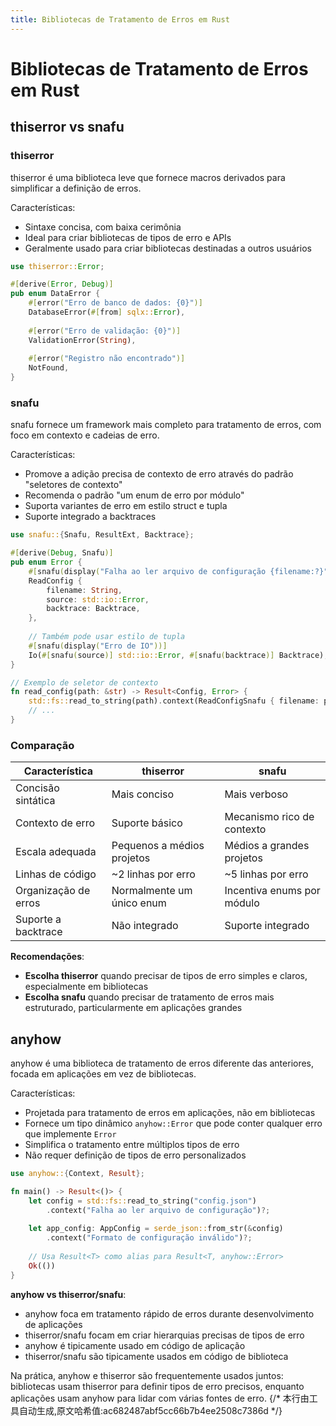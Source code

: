```yaml
---
title: Bibliotecas de Tratamento de Erros em Rust
---
```


# Bibliotecas de Tratamento de Erros em Rust


<LinkCard
  href="https://docs.rs/thiserror/latest/thiserror/"
  title="thiserror"
  description="Fornece macros derivados convenientes para tipos de erro personalizados"
/>

<LinkCard
  href="https://docs.rs/snafu/latest/snafu/"
  title="snafu"
  description="Framework de tratamento e relato de erros com contexto"
/>

<LinkCard
  href="https://docs.rs/anyhow/latest/anyhow/"
  title="anyhow"
  description="Biblioteca flexível para tratamento e relato de erros"
/>

## thiserror vs snafu

### thiserror

thiserror é uma biblioteca leve que fornece macros derivados para simplificar a definição de erros.

Características:
- Sintaxe concisa, com baixa cerimônia
- Ideal para criar bibliotecas de tipos de erro e APIs
- Geralmente usado para criar bibliotecas destinadas a outros usuários

```rust
use thiserror::Error;

#[derive(Error, Debug)]
pub enum DataError {
    #[error("Erro de banco de dados: {0}")]
    DatabaseError(#[from] sqlx::Error),
    
    #[error("Erro de validação: {0}")]
    ValidationError(String),
    
    #[error("Registro não encontrado")]
    NotFound,
}
```

### snafu

snafu fornece um framework mais completo para tratamento de erros, com foco em contexto e cadeias de erro.

Características:
- Promove a adição precisa de contexto de erro através do padrão "seletores de contexto"
- Recomenda o padrão "um enum de erro por módulo"
- Suporta variantes de erro em estilo struct e tupla
- Suporte integrado a backtraces

```rust
use snafu::{Snafu, ResultExt, Backtrace};

#[derive(Debug, Snafu)]
pub enum Error {
    #[snafu(display("Falha ao ler arquivo de configuração {filename:?}"))]
    ReadConfig {
        filename: String,
        source: std::io::Error,
        backtrace: Backtrace,
    },
    
    // Também pode usar estilo de tupla
    #[snafu(display("Erro de IO"))]
    Io(#[snafu(source)] std::io::Error, #[snafu(backtrace)] Backtrace),
}

// Exemplo de seletor de contexto
fn read_config(path: &str) -> Result<Config, Error> {
    std::fs::read_to_string(path).context(ReadConfigSnafu { filename: path })?;
    // ...
}
```

### Comparação

| Característica | thiserror | snafu |
|------|-----------|-------|
| Concisão sintática | Mais conciso | Mais verboso |
| Contexto de erro | Suporte básico | Mecanismo rico de contexto |
| Escala adequada | Pequenos a médios projetos | Médios a grandes projetos |
| Linhas de código | ~2 linhas por erro | ~5 linhas por erro |
| Organização de erros | Normalmente um único enum | Incentiva enums por módulo |
| Suporte a backtrace | Não integrado | Suporte integrado |

**Recomendações**:
- **Escolha thiserror** quando precisar de tipos de erro simples e claros, especialmente em bibliotecas
- **Escolha snafu** quando precisar de tratamento de erros mais estruturado, particularmente em aplicações grandes

## anyhow

anyhow é uma biblioteca de tratamento de erros diferente das anteriores, focada em aplicações em vez de bibliotecas.

Características:
- Projetada para tratamento de erros em aplicações, não em bibliotecas
- Fornece um tipo dinâmico `anyhow::Error` que pode conter qualquer erro que implemente `Error`
- Simplifica o tratamento entre múltiplos tipos de erro
- Não requer definição de tipos de erro personalizados

```rust
use anyhow::{Context, Result};

fn main() -> Result<()> {
    let config = std::fs::read_to_string("config.json")
        .context("Falha ao ler arquivo de configuração")?;
        
    let app_config: AppConfig = serde_json::from_str(&config)
        .context("Formato de configuração inválido")?;
        
    // Usa Result<T> como alias para Result<T, anyhow::Error>
    Ok(())
}
```

**anyhow vs thiserror/snafu**:
- anyhow foca em tratamento rápido de erros durante desenvolvimento de aplicações
- thiserror/snafu focam em criar hierarquias precisas de tipos de erro
- anyhow é tipicamente usado em código de aplicação
- thiserror/snafu são tipicamente usados em código de biblioteca

Na prática, anyhow e thiserror são frequentemente usados juntos: bibliotecas usam thiserror para definir tipos de erro precisos, enquanto aplicações usam anyhow para lidar com várias fontes de erro.
{/* 本行由工具自动生成,原文哈希值:ac682487abf5cc66b7b4ee2508c7386d */}